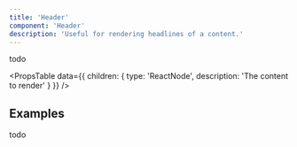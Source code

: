 ```yaml
---
title: 'Header'
component: 'Header'
description: 'Useful for rendering headlines of a content.'
---
```


todo

<PropsTable
  data={{
    children: {
      type: 'ReactNode',
      description: 'The content to render'
    }
  }}
/>

## Examples

todo
